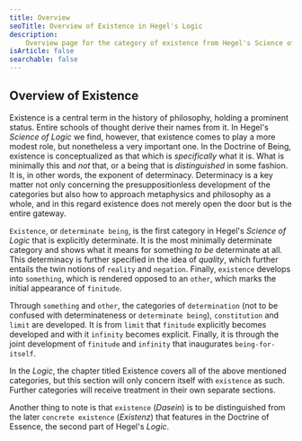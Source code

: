 ```yaml
---
title: Overview
seoTitle: Overview of Existence in Hegel's Logic
description:
    Overview page for the category of existence from Hegel's Science of Logic.
isArticle: false
searchable: false
---
```


## Overview of Existence

Existence is a central term in the history of philosophy, holding a prominent
status. Entire schools of thought derive their names from it. In Hegel's
_Science of Logic_ we find, however, that existence comes to play a more modest
role, but nonetheless a very important one. In the Doctrine of Being, existence
is conceptualized as that which is _specifically_ what it is. What is minimally
this and _not_ that, or a being that is _distinguished_ in some fashion. It is,
in other words, the exponent of determinacy. Determinacy is a key matter not
only concerning the presuppositionless development of the categories but also
how to approach metaphysics and philosophy as a whole, and in this regard
existence does not merely open the door but is the entire gateway.

`Existence`, or `determinate being`, is the first category in Hegel's _Science
of Logic_ that is explicitly determinate. It is the most minimally determinate
category and shows what it means for something _to be_ determinate at all. This
determinacy is further specified in the idea of _quality_, which further entails
the twin notions of `reality` and `negation`. Finally, `existence` develops into
`something`, which is rendered opposed to an `other`, which marks the initial
appearance of `finitude`.

Through `something` and `other`, the categories of `determination` (not to be
confused with determinateness or `determinate being`), `constitution` and
`limit` are developed. It is from `limit` that `finitude` explicitly becomes
developed and with it `infinity` becomes explicit. Finally, it is through the
joint development of `finitude` and `infinity` that inaugurates
`being-for-itself`.

In the _Logic_, the chapter titled Existence covers all of the above mentioned
categories, but this section will only concern itself with `existence` as such.
Further categories will receive treatment in their own separate sections.

Another thing to note is that `existence` (_Dasein_) is to be distinguished from
the later `concrete existence` (_Existenz_) that features in the Doctrine of
Essence, the second part of Hegel's _Logic_.

